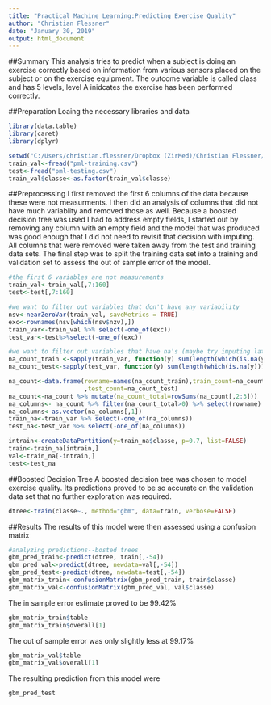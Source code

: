 ```yaml
---
title: "Practical Machine Learning:Predicting Exercise Quality"
author: "Christian Flessner"
date: "January 30, 2019"
output: html_document
---
```

##Summary
This analysis tries to predict when a subject is doing an exercise correctly based on information from various sensors placed on the subject or on the exercise equipment.  The outcome variable is called class and has 5 levels, level A inidcates the exercise has been performed correctly.

##Preparation
Loaing the necessary libraries and data
```r
library(data.table)
library(caret)
library(dplyr)

setwd("C:/Users/christian.flessner/Dropbox (ZirMed)/Christian Flessner/Coursera/PracticalMachineLearning")
train_val<-fread("pml-training.csv")
test<-fread("pml-testing.csv")
train_val$classe<-as.factor(train_val$classe)
```

##Preprocessing
I first removed the first 6 columns of the data because these were not measurments.  I then did an analysis of columns that did not have much variablity and removed those as well.  Because a boosted decision tree was used I had to address empty fields, I started out by removing any column with an empty field and the model that was produced was good enough that I did not need to revisit that decision with imputing.  All columns that were removed were taken away from the test and training data sets.  The final step was to split the training data set into a training and validation set to assess the out of sample error of the model.

```r
#the first 6 variables are not measurements
train_val<-train_val[,7:160]
test<-test[,7:160]

#we want to filter out variables that don't have any variability
nsv<-nearZeroVar(train_val, saveMetrics = TRUE)
exc<-rownames(nsv[which(nsv$nzv),])
train_var<-train_val %>% select(-one_of(exc))
test_var<-test%>%select(-one_of(exc))

#we want to filter out variables that have na's (maybe try imputing later)
na_count_train <-sapply(train_var, function(y) sum(length(which(is.na(y)))))
na_count_test<-sapply(test_var, function(y) sum(length(which(is.na(y)))))

na_count<-data.frame(rowname=names(na_count_train),train_count=na_count_train
                     ,test_count=na_count_test)
na_count<-na_count %>% mutate(na_count_total=rowSums(na_count[,2:3]))
na_columns<- na_count %>% filter(na_count_total>0) %>% select(rowname)
na_columns<-as.vector(na_columns[,1])
train_na<-train_var %>% select(-one_of(na_columns))
test_na<-test_var %>% select(-one_of(na_columns))

intrain<-createDataPartition(y=train_na$classe, p=0.7, list=FALSE)
train<-train_na[intrain,]
val<-train_na[-intrain,]
test<-test_na
```

##Boosted Decision Tree
A boosted decision tree was chosen to model exercise quality.  Its predictions proved to be so accurate on the validation data set that no further exploration was required.
```r
dtree<-train(classe~., method="gbm", data=train, verbose=FALSE)
```

##Results
The results of this model were then assessed using a confusion matrix
```r
#analyzing predictions--bosted trees
gbm_pred_train<-predict(dtree, train[,-54])
gbm_pred_val<-predict(dtree, newdata=val[,-54])
gbm_pred_test<-predict(dtree, newdata=test[,-54])
gbm_matrix_train<-confusionMatrix(gbm_pred_train, train$classe)
gbm_matrix_val<-confusionMatrix(gbm_pred_val, val$classe)
```
The in sample error estimate proved to be 99.42%
```r
gbm_matrix_train$table
gbm_matrix_train$overall[1]
```

The out of sample error was only slightly less at 99.17%
```r
gbm_matrix_val$table
gbm_matrix_val$overall[1]
```
The resulting prediction from this model were
```r
gbm_pred_test
```
